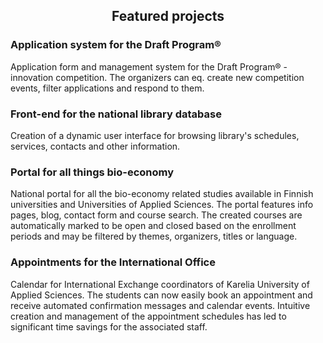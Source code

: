 <h2 style="text-align: center;"> Featured projects</h2>
<ProjectCard link="https://register.draftprogram.com/" bg="linear-gradient( 135deg, #FFF6B7 10%, #F6416C 100%);">
    <h3>Application system for the Draft Program®</h3>
    <p>
        Application form and management system for the Draft Program® -innovation competition. The organizers can eq. create new competition events, filter applications and respond to them.
    </p>
</ProjectCard>

<ProjectCard link="https://keskikirjastot.fi/web/arena/kirjastot" bg="linear-gradient( 135deg, #81FFEF 10%, #F067B4 100%);">
    <h3>Front-end for the national library database</h3>
    <p>
        Creation of a dynamic user interface for browsing library's schedules, services, contacts and other information.
    </p>
</ProjectCard>

<ProjectCard link="https://biotalousosaaja.karelia.fi/en/" bg="linear-gradient( 135deg, #81FBB8 10%, #28C76F 100%);">
    <h3>Portal for all things bio-economy</h3>
    <p>
        National portal for all the bio-economy related studies available in Finnish universities and Universities of Applied Sciences.
        The portal features info pages, blog, contact form and course search. The created courses are automatically marked to be open and closed based on the enrollment periods and may be filtered by themes, organizers, titles or language.
    </p>
</ProjectCard>


<ProjectCard link="https://web.karelia.fi/international-office-reservation/" bg="linear-gradient( 135deg, #C2FFD8 10%, #465EFB 100%);)">
    <h3>Appointments for the International Office</h3>
    <p>
        Calendar for International Exchange coordinators of Karelia University of Applied Sciences. The students can now easily  book an appointment and receive automated confirmation messages and calendar events. Intuitive creation and management of the appointment schedules has led to significant time savings for the associated staff.
    </p>
</ProjectCard>
